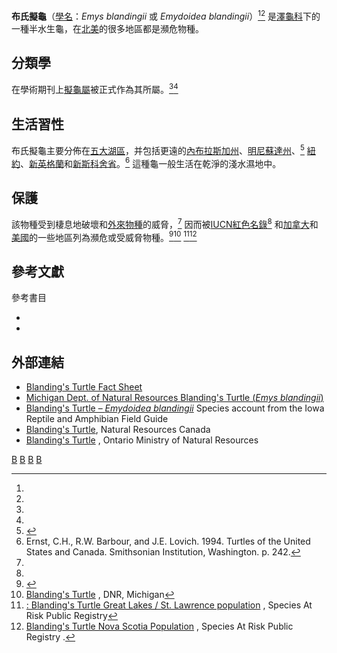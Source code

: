 {{Speciesbox
| taxon = Emys blandingii
| image = Emydoidea blandingiiHolbrookV1P03A.jpg
| image_caption =布氏擬龜
| status = EN
| status_system = iucn3.1
| status_ref = <ref name="Rhodin11">{{Harnvb|Rhodin|2011|p=000.185}}</ref><ref name=iucn>{{IUCN|version=2011.1|assessors=van Dijk, P.P.; Rhodin, A.G.J.|year=2010|id=7709|title=''Emydoidea blandingii''|accessdate=8 October 2011}}</ref>
| binomial_authority = ([[John_Edwards_Holbrook|Holbrook]], 1838)<ref name="Rhodin11" /><ref name="Rhodin138-9">{{Harnvb|Rhodin|2010|pp=000.138–000.139}}</ref><ref name="Rhodin11" /><ref name="Rhodin105-6"/><ref name="Rhodin105-6">{{Harnvb|Rhodin|2010|pp=000.105–000.106}}</ref>
| synonyms = *''Testudo flava'' <small>[[Bernard_Germain_de_Lacépède|Lacépède]], 1788</small> ''([[Nomen_oblitum|nomen suppressum]])''
* ''Testudo flava'' <small>– [[Pierre_Joseph_Bonnaterre|Bonaterre]], 1789</small> ''(nomen suppressum)''
* ''Testudo meleagris'' <small>[[George_Shaw|Shaw]], 1793</small> ''(nomen suppressum)''
* ''Cistuda blandingii'' <small>[[John_Edwards_Holbrook|Holbrook]], 1838</small> ''([[nomen_conservandum|nomen conservandum]])''
* ''Emys twentei'' <small>[[Edward_Harrison_Taylor|Taylor]], 1943</small>

| synonyms_ref=<ref name="Rhodin105-6"/><ref>Fritz, Uwe, and Peter Havaš. 2007. Checklist of Chelonians of the World. Vertebrate Zoology 57 (2): 149-368. (''Emydoidea blandingii'', pp. 180-181.)</ref><ref>The Reptile Database. www.reptile-database.org.</ref>
}}
{{Speciesbox
| taxon = Emydoidea blandingii
}}
'''布氏擬龜'''（[[學名|學名]]：''Emys blandingii'' 或 ''Emydoidea blandingii''）<ref name="Rhodin11" /><ref name="Rhodin105-6"/> 是[[澤龜科|澤龜科]]下的一種半水生龜，在[[北美|北美]]的很多地區都是瀕危物種。

== 分類學 ==
在學術期刊上[[擬龜屬|擬龜屬]]被正式作為其所屬。<ref name="Rhodin11" /><ref name="Rhodin138-9"/>

== 生活習性 ==

布氏擬龜主要分佈在[[五大湖|五大湖區]]，并包括更遠的[[內布拉斯加州|內布拉斯加州]]、[[明尼蘇達州|明尼蘇達州]]、<ref name="Minnesota proposed">{{cite web|title=Minnesota State Symbols—Unofficial, Proposed, or Facetious|url=http://www.leg.state.mn.us/leg/unsym.aspx|publisher=Minnesota State Legislature|accessdate=2011-02-25|archive-date=2018-12-24|archive-url=https://web.archive.org/web/20181224225203/https://www.leg.state.mn.us/leg/unsym|dead-url=no}}</ref> [[紐約|紐約]]、[[新英格蘭|新英格蘭]]和[[新斯科舍省|新斯科舍省]]。<ref>Ernst, C.H., R.W. Barbour, and J.E. Lovich. 1994. Turtles of the United States and Canada. Smithsonian Institution, Washington. p. 242.</ref> 這種龜一般生活在乾淨的淺水濕地中。

== 保護 ==

該物種受到棲息地破壞和[[外來物種|外來物種]]的威脅，<ref name=iucn/> 因而被[[IUCN紅色名錄|IUCN紅色名錄]]<ref name=iucn/> 和[[加拿大|加拿大]]和[[美國|美國]]的一些地區列為瀕危或受威脅物種。<ref name=312iac>{{Cite web|author=Indiana Legislative Services Agency|year=2011|title=312 IAC 9-5-4: Endangered species of reptiles and amphibians|work=Indiana Administrative Code|accessdate=28 Apr 2012|url=http://www.in.gov/legislative/iac/|archive-date=2019-08-09|archive-url=https://web.archive.org/web/20190809211551/http://www.in.gov/legislative/iac/|dead-url=no}}</ref><ref>[http://www.michigan.gov/dnr/0,1607,7-153-10370_12145_12201-60647--,00.html Blanding's Turtle] {{Wayback|url=http://www.michigan.gov/dnr/0,1607,7-153-10370_12145_12201-60647--,00.html |date=20171018191348 }}, DNR, Michigan</ref> <ref>[http://www.sararegistry.gc.ca/species/speciesDetails_e.cfm?sid=846 : Blanding's Turtle Great Lakes / St. Lawrence population] {{Wayback|url=http://www.sararegistry.gc.ca/species/speciesDetails_e.cfm?sid=846 |date=20130610232130 }}, Species At Risk Public Registry</ref><ref>[http://www.sararegistry.gc.ca/species/speciesDetails_e.cfm?sid=276 Blanding's Turtle Nova Scotia Population] {{Wayback|url=http://www.sararegistry.gc.ca/species/speciesDetails_e.cfm?sid=276 |date=20130610224620 }}, Species At Risk Public Registry .</ref>

== 參考文獻 ==
{{reflist}}

; 參考書目
* {{cite web |url=http://www.iucn-tftsg.org/wp-content/uploads/file/Accounts/crm_5_000_checklist_v3_2010.pdf |title=Turtles of the World 2010 Update: Annotated Checklist of Taxonomy, Synonymy, Distribution and Conservation Status |date=2010-12-14 |accessdate=2010-12-15 |last=Rhodin |first=Anders G.J. |coauthors=Paul van Dijk, Peter;  Inverson, John B.; Shaffer, H. Bradley |format=pdf |archiveurl=https://www.webcitation.org/5uzfktoIh?url=http://www.iucn-tftsg.org/wp-content/uploads/file/Accounts/crm_5_000_checklist_v3_2010.pdf |archivedate=2010-12-15 |ref=CITEREFRhodin2010 |deadurl=yes }}
* {{cite journal |url=http://www.iucn-tftsg.org/wp-content/uploads/file/Accounts/crm_5_000_checklist_v4_2011.pdf |title=Turtles of the world, 2011 update: Annotated checklist of taxonomy, synonymy, distribution and conservation status |journal=Chelonian Research Monographs |volume=5 |accessdate= |date=2011-12-31 |author=Rhodin, Anders G.J.; van Dijk, Peter Paul; Inverson, John B.; Shaffer, H. Bradley; Roger, Bour |archiveurl=https://www.webcitation.org/64t6NrOyR?url=http://www.iucn-tftsg.org/wp-content/uploads/file/Accounts/crm_5_000_checklist_v4_2011.pdf |archivedate=2012-01-22 |ref=CITEREFRhodin2011 |deadurl=yes }}

== 外部連結 ==
{{commons category|Emydoidea blandingii}}
* [http://www.dec.ny.gov/animals/7166.html Blanding's Turtle Fact Sheet] {{Wayback|url=http://www.dec.ny.gov/animals/7166.html |date=20210126050039 }}
* [http://www.michigan.gov/dnr/0,1607,7-153-10370_12145_12201-60647--,00.html Michigan Dept. of Natural Resources Blanding's Turtle (''Emys blandingii'')] {{Wayback|url=http://www.michigan.gov/dnr/0,1607,7-153-10370_12145_12201-60647--,00.html |date=20171018191348 }}
* [http://www.herpnet.net/Iowa-Herpetology/index.php?option=com_content&task=view&id=14&Itemid=26 Blanding's Turtle – ''Emydoidea blandingii''] {{Wayback|url=http://www.herpnet.net/Iowa-Herpetology/index.php?option=com_content&task=view&id=14&Itemid=26 |date=20120205063200 }} Species account from the Iowa Reptile and Amphibian Field Guide
* [https://web.archive.org/web/20110725174137/http://cfs.nrcan.gc.ca/subsite/glfc-amphibians/emydoidea-blandingi Blanding's Turtle], Natural Resources Canada
* [http://www.mnr.gov.on.ca/stdprodconsume/groups/lr/@mnr/@species/documents/document/stdprod_070894.pdf Blanding's Turtle] {{Wayback|url=http://www.mnr.gov.on.ca/stdprodconsume/groups/lr/@mnr/@species/documents/document/stdprod_070894.pdf |date=20131025035022 }}, Ontario Ministry of Natural Resources

{{Taxonbar}}
[[Category:1838年描述的动物|B]]
[[Category:美國爬行動物|B]]
[[Category:加拿大爬行動物|B]]
[[Category:澤龜屬|B]]
